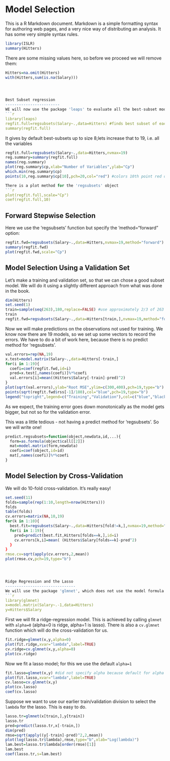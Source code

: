 Model Selection
================

This is a R Markdown document. Markdown is a simple formatting syntax for authoring web pages,
and a very nice way of distributing an analysis. It has some very simple syntax rules.


```r
library(ISLR)
summary(Hitters)
```
There are some missing values here, so before we proceed we will remove them:

```r
Hitters=na.omit(Hitters)
with(Hitters,sum(is.na(Salary)))




Best Subset regression
------------------------
WE will now use the package 'leaps' to evaluate all the best-subset models. #best subset model looks for best model (lowest RSS) at each size
```r
library(leaps)
regfit.full=regsubsets(Salary~.,data=Hitters) #finds best subset of each size
summary(regfit.full) 
```
It gives by default best-subsets up to size 8;lets increase that to 19,
i.e. all the variables
```r
regfit.full=regsubsets(Salary~.,data=Hitters,nvmax=19)
reg.summary=summary(regfit.full)
names(reg.summary)
plot(reg.summary$cp,xlab="Number of Variables",ylab="Cp")
which.min(reg.summary$cp)
points(10,reg.summary$cp[10],pch=20,col="red") #colors 10th point red on plot

There is a plot method for the 'regsubsets' object
```r
plot(regfit.full,scale="Cp")
coef(regfit.full,10)
```




Forward Stepwise Selection
--------------------------
Here we use the 'regsubsets' function but specify the 'method="forward" option:
```r
regfit.fwd=regsubsets(Salary~.,data=Hitters,nvmax=19,method="forward")
summary(regfit.fwd)
plot(regfit.fwd,scale="Cp")
```




Model Selection Using a Validation Set
---------------------------------------
Let's make a training and validation set, so that we can chose a good subset model.
We will do it using a slightly different approach from what was done 
in the book.
```r
dim(Hitters)
set.seed(1)
train=sample(seq(263),180,replace=FALSE) #use approximately 2/3 of 263 rows
train
regfit.fwd=regsubsets(Salary~.,data=Hitters[train,],nvmax=19,method="forward")
```
Now we will make predictions on the observations not used for training.
We know now there are 19 models, so we set up some vectors to record the errors. We have to do a bit of work here, because there is no predict method for 'regsubsets'.
```r
val.errors=rep(NA,19)
x.test=model.matrix(Salary~.,data=Hitters[-train,]
for(i in 1:19){
  coefi=coef(regfit.fwd,id=i)
  pred=x.test[,names(coefi)]%*%coefi
  val.errors[i]=mean((Hitters$Salary[-train]-pred)^2)
}
plot(sqrt(val.errors),ylab="Root MSE",ylim=c(300,400),pch=19,type="b")
points(sqrt(regfit.fwd$rss[-1]/180),col="blue",pch=19,type="b")
legend("topright",legend=c("Training","Validation"),col=c("blue","black"),pch=19)
```
As we expect, the training error goes down monotonically as the model gets bigger, but not so 
 for the validation error.

This was a little tedious - not having a predict method for 'regsubsets'. So we will write one!
```r
predict.regsubsets=function(object,newdata,id,...){
  form=as.formula(object$call[[2]])
  mat=model.matrix(form,newdata)
  coefi=coef(object,id=id)
  mat[,names(coefi)]%*%coefi
}
```




Model Selection by Cross-Validation
-----------------------------------
We will do 10-fold cross-validation. It's really easy!
```r
set.seed(11)
folds=sample(rep(1:10,length=nrow(Hitters)))
folds
table(folds)
cv.errors=matrix(NA,10,19)
for(k in 1:10){
  best.fit=regsubsets(Salary~.,data=Hitters[fold!=k,],nvmax=19,method="forward")
  for(i in 1:19){
    pred=predict(best.fit,Hitters[folds==k,],id=i)
    cv.errors[k,i]=mean( (Hitters$Salary[folds==k]-pred^2)
  }
}
rmse.cv=sqrt(apply(cv.errors,2,mean))
plot(rmse.cv,pch=19,type="b")




Ridge Regression and the Lasso
-------------------------------
We will use the package 'glmnet', which does not use the model formula language, so we will set up an 'x' and 'y'.
```r
library(glmnet)
x=model.matrix(Salary~.-1,data=Hitters)
y=Hitters$Salary
```
First we will fit a ridge-regression model. This is achieved by calling `glmnet` with `alpha=0` (alpha=0 is ridge, alpha=1 is lasso). There is also a `cv.glmnet` function which will do the cross-validation for us.
```r
fit.ridge=glmnet(x,y,alpha=0)
plot(fit.ridge,xvar="lambda",label=TRUE)
cv.ridge=cv.glmnet(x,y,alpha=0)
plot(cv.ridge)
```
Now we fit a lasso model; for this we use the default `alpha=1`
```r
fit.lasso=glmnet(x,y) #did not specify alpha because default for alpha is 1
plot(fit.lasso,xvar="lambda",label=TRUE)
cv.lasso=cv.glmnet(x,y)
plot(cv.lasso)
coef(cv.lasso)
```

Suppose we want to use our earlier train/validation division to select the `lambda` for the lasso.
This is easy to do.
```r
lasso.tr=glmnet(x[train,],y[train])
lasso.tr
pred=predict(lasso.tr,x[-train,])
dim(pred)
rmse=sqrt(apply((y[-train]-pred)^2,2,mean))
plot(log(lasso.tr$lambda),rmse,type="b",xlab="Log(lambda)")
lam.best=lasso.tr$lambda[order(rmse)[1]]
lam.best
coef(lasso.tr,s=lam.best)
```




